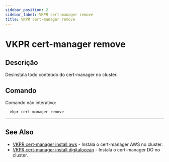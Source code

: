 ```yaml
---
sidebar_position: 2
sidebar_label: VKPR cert-manager remove
title: VKPR cert-manager remove
---
```


# VKPR cert-manager remove

## Descrição

Desinstala todo conteúdo do cert-manager no cluster.

## Comando

Comando não interativo:

```bash
  vkpr cert-manager remove
```

---

## See Also

- [VKPR cert-manager install aws](/docs/commands/cert-manager/install/aws) - Instala o cert-manager AWS no cluster.
- [VKPR cert-manager install digitalocean](/docs/commands/cert-manager/install/digitalocean) - Instala o cert-manager DO no cluster.
